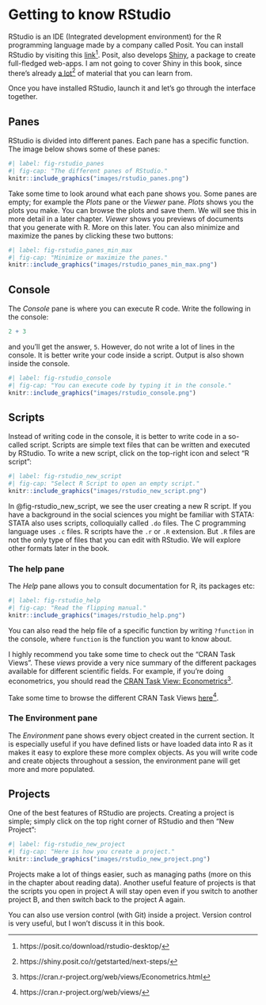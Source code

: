 # Getting to know RStudio

RStudio is an IDE (Integrated development environment) for the R programming
language made by a company called Posit. You can install RStudio by visiting
this
[link](https://posit.co/download/rstudio-desktop/)^[https://posit.co/download/rstudio-desktop/].
Posit, also develops [Shiny](https://shiny.posit.co/), a package to create
full-fledged web-apps. I am not going to cover Shiny in this book, since there's
already [a
lot](https://shiny.posit.co/r/getstarted/next-steps/)^[https://shiny.posit.co/r/getstarted/next-steps/]
of material that you can learn from.

Once you have installed RStudio, launch it and let's go through the interface together.

## Panes

RStudio is divided into different panes. Each pane has a specific function. The
image below shows some of these panes:

```r
#| label: fig-rstudio_panes
#| fig-cap: "The different panes of RStudio."
knitr::include_graphics("images/rstudio_panes.png")
```

Take some time to look around what each pane shows you. Some panes are empty;
for example the *Plots* pane or the *Viewer* pane. *Plots* shows you the plots
you make. You can browse the plots and save them. We will see this in more
detail in a later chapter. *Viewer* shows you previews of documents that you
generate with R. More on this later. You can also minimize and maximize the
panes by clicking these two buttons:


```r
#| label: fig-rstudio_panes_min_max
#| fig-cap: "Minimize or maximize the panes."
knitr::include_graphics("images/rstudio_panes_min_max.png")
```

## Console

The *Console* pane is where you can execute R code. Write the following in the
console:

```r
2 + 3
```

and you'll get the answer, `5`. However, do not write a lot of lines in the
console. It is better write your code inside a script. Output is also shown
inside the console.

```r
#| label: fig-rstudio_console
#| fig-cap: "You can execute code by typing it in the console."
knitr::include_graphics("images/rstudio_console.png")
```
## Scripts

Instead of writing code in the console, it is better to write code in a so-called
script. Scripts are simple text files that can be written and executed by RStudio.
To write a new script, click on the top-right icon and select "R script":

```r
#| label: fig-rstudio_new_script
#| fig-cap: "Select R Script to open an empty script."
knitr::include_graphics("images/rstudio_new_script.png")
```

In @fig-rstudio_new_script, we see the user creating a new R script. If you have
a background in the social sciences you might be familiar with STATA: STATA also
uses scripts, colloquially called `.do` files. The C programming language uses
`.c` files. R scripts have the `.r` or `.R` extension. But `.R` files are not the
only type of files that you can edit with RStudio. We will explore other formats
later in the book.

### The help pane

The *Help* pane allows you to consult documentation for R, its packages etc:

```r
#| label: fig-rstudio_help
#| fig-cap: "Read the flipping manual."
knitr::include_graphics("images/rstudio_help.png")
```

You can also read the help file of a specific function by writing `?function` in
the console, where `function` is the function you want to know about.

I highly recommend you take some time to check out the "CRAN Task Views". These
*views* provide a very nice summary of the different packages available for
different scientific fields. For example, if you're doing econometrics, you
should read the [CRAN Task View:
Econometrics](https://cran.r-project.org/web/views/Econometrics.html)^[https://cran.r-project.org/web/views/Econometrics.html].

Take some time to browse the different CRAN Task Views
[here](https://cran.r-project.org/web/views/)^[https://cran.r-project.org/web/views/].

### The Environment pane

The *Environment* pane shows every object created in the current section. It is
especially useful if you have defined lists or have loaded data into R as it
makes it easy to explore these more complex objects. As you will write code and
create objects throughout a session, the environment pane will get more and more
populated.

## Projects

One of the best features of RStudio are projects. Creating a project is simple;
simply click on the top right corner of RStudio and then "New Project":

```r
#| label: fig-rstudio_new_project
#| fig-cap: "Here is how you create a project."
knitr::include_graphics("images/rstudio_new_project.png")
```

Projects make a lot of things easier, such as managing paths (more on this in
the chapter about reading data). Another useful feature of projects is that the
scripts you open in project A will stay open even if you switch to another
project B, and then switch back to the project A again.

You can also use version control (with Git) inside a project. Version control is
very useful, but I won't discuss it in this book.
